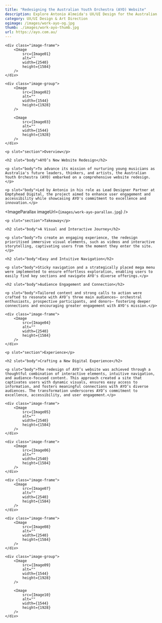 ```yaml
---
title: "Redesigning the Australian Youth Orchestra (AYO) Website"
description: Explore Antonio Almeida's UX/UI Design for the Australian Youth Orchestra (AYO), enhancing engagement, accessibility, and showcasing AYO's commitment to excellence in music education.
category: UX/UI Design & Art Direction
ogimage: /images/work-ayo-og.jpg
thumb: ./images/work-ayo-thumb.jpg
url: https://ayo.com.au/
---
```




<div class="wrapper image-wrapper">

    <div class="image-frame">
        <Image  
            src={Image01}
            alt="" 
            width={2540}
            height={1584}
        />
    </div>

    <div class="image-group">
        <Image 
            src={Image02}
            alt="" 
            width={1544}
            height={1928}
        />

        <Image 
            src={Image03}
            alt="" 
            width={1544}
            height={1928}
        />
    </div>
</div>


<Hgroup sectionId="overview">			
    
    <p slot="section">Overview</p>
    
    <h2 slot="body">AYO’s New Website Redesign</h2>			
    
    <p slot="body">To advance its mission of nurturing young musicians as Australia's future leaders, thinkers, and artists, the Australian Youth Orchestra (AYO) embarked on a comprehensive website redesign.</p>
    
    <p slot="body">Led by Antonio in his role as Lead Designer Partner at Emptyhead Digital, the project aimed to enhance user engagement and accessibility while showcasing AYO's commitment to excellence and innovation.</p>

</Hgroup>


<ImageParallax imageUrl={`images/work-ayo-parallax.jpg`} />


<Hgroup sectionId="takeaways">			

    <p slot="section">Takeaway</p>
    
    <h2 slot="body">A Visual and Interactive Journey</h2>
    
    <p slot="body">To create an engaging experience, the redesign prioritised immersive visual elements, such as videos and interactive storytelling, captivating users from the moment they enter the site.</p>
    
    <h2 slot="body">Easy and Intuitive Navigation</h2>
    
    <p slot="body">Sticky navigation and a strategically placed mega menu were implemented to ensure effortless exploration, enabling users to easily find key sections and navigate AYO's diverse offerings.</p>
    
    <h2 slot="body">Audience Engagement and Connection</h2>
    
    <p slot="body">Tailored content and strong calls to action were crafted to resonate with AYO’s three main audiences— orchestral enthusiasts, prospective participants, and donors— fostering deeper connections and encouraging greater engagement with AYO's mission.</p>

</Hgroup> 


<div class="wrapper image-wrapper">

    <div class="image-frame">
        <Image  
            src={Image04}
            alt="" 
            width={2540}
            height={1584}
        />
    </div>
    
</div>


<Hgroup sectionId="experience">			
    
    <p slot="section">Experience</p>
    
    <h2 slot="body">Crafting a New Digital Experience</h2>

    <p slot="body">The redesign of AYO’s website was achieved through a thoughtful combination of interactive elements, intuitive navigation, and audience-focused content. This approach created a site that captivates users with dynamic visuals, ensures easy access to information, and fosters meaningful connections with AYO’s diverse audiences. The transformation underscores AYO’s commitment to excellence, accessibility, and user engagement.</p>
</Hgroup> 


<div class="wrapper image-wrapper">

    <div class="image-frame">
        <Image  
            src={Image05}
            alt="" 
            width={2540}
            height={1584}
        />
    </div>

    <div class="image-frame">
        <Image  
            src={Image06}
            alt="" 
            width={2540}
            height={1584}
        />
    </div>

    <div class="image-frame">
        <Image  
            src={Image07}
            alt="" 
            width={2540}
            height={1584}
        />
    </div>

    <div class="image-frame">
        <Image  
            src={Image08}
            alt="" 
            width={2540}
            height={1584}
        />
    </div>

    <div class="image-group">
        <Image 
            src={Image09}
            alt="" 
            width={1544}
            height={1928}
        />

        <Image 
            src={Image10}
            alt="" 
            width={1544}
            height={1928}
        />
    </div>
</div>